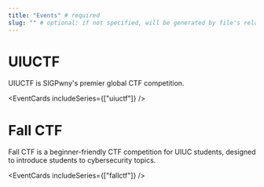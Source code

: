 ```yaml
---
title: "Events" # required
slug: "" # optional: if not specified, will be generated by file's relative path
---
```


# UIUCTF

UIUCTF is SIGPwny's premier global CTF competition.

<EventCards includeSeries={["uiuctf"]} />

# Fall CTF

Fall CTF is a beginner-friendly CTF competition for UIUC students, designed to 
introduce students to cybersecurity topics.

<EventCards includeSeries={["fallctf"]} />